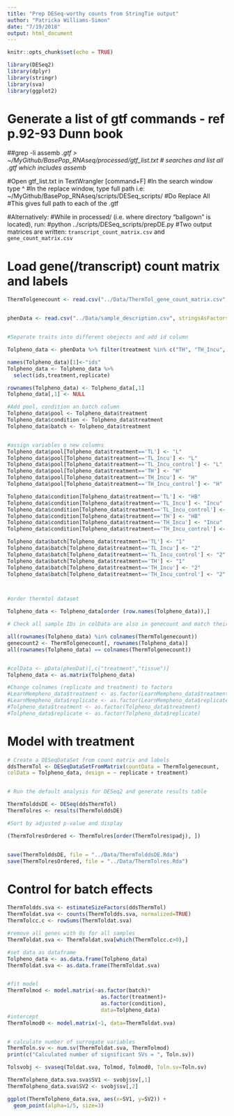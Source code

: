 ```yaml
---
title: "Prep DESeq-worthy counts from StringTie output"
author: "Patricka Williams-Simon"
date: "7/19/2018"
output: html_document
---
```


```r
knitr::opts_chunk$set(echo = TRUE)

library(DESeq2)
library(dplyr)
library(stringr)
library(sva)
library(ggplot2)
```

# Generate a list of gtf commands - ref p.92-93 Dunn book

##grep -li assemb *.gtf > ~/MyGithub/BasePop_RNAseq/processed/gtf_list.txt
# searches and list all .gtf which includes assemb*

#Open gtf_list.txt in TextWrangler [command+F]
#In the search window type ^
#In the replace window, type full path i.e: ~/MyGithub/BasePop_RNAseq/scripts/DESeq_scripts/
#Do Replace All
#This gives full path to each of the .gtf

#Alternatively:
#While in processed/ (i.e. where directory "ballgown" is located), run:
#python ../scripts/DESeq_scripts/prepDE.py
#Two output matrices are written: `transcript_count_matrix.csv` and `gene_count_matrix.csv`

# Load gene(/transcript) count matrix and labels

```r

ThermTolgenecount <- read.csv("../Data/ThermTol_gene_count_matrix.csv", row.names="gene_id")


phenData <- read.csv("../Data/sample_description.csv", stringsAsFactors = FALSE)


#Separate traits into different obejects and add id column 

Tolpheno_data <- phenData %>% filter(treatment %in% c("TH", "TH_Incu", "TH_Incu_control", "TL","TL_Incu", "TL_Incu_control"  ))

names(Tolpheno_data)[1]<-"ids"
Tolpheno_data <- Tolpheno_data %>%
  select(ids,treatment,replicate)

rownames(Tolpheno_data) <- Tolpheno_data[,1]
Tolpheno_data[,1] <- NULL

#Add pool, condition an batch column
Tolpheno_data$pool <- Tolpheno_data$treatment
Tolpheno_data$condition <- Tolpheno_data$treatment
Tolpheno_data$batch <- Tolpheno_data$treatment


#assign variables o new columns
Tolpheno_data$pool[Tolpheno_data$treatment=='TL'] <- "L"
Tolpheno_data$pool[Tolpheno_data$treatment=='TL_Incu'] <- "L"
Tolpheno_data$pool[Tolpheno_data$treatment=='TL_Incu_control'] <- "L"
Tolpheno_data$pool[Tolpheno_data$treatment=='TH'] <- "H"
Tolpheno_data$pool[Tolpheno_data$treatment=='TH_Incu'] <- "H"
Tolpheno_data$pool[Tolpheno_data$treatment=='TH_Incu_control'] <- "H"

Tolpheno_data$condition[Tolpheno_data$treatment=='TL'] <- "HB"
Tolpheno_data$condition[Tolpheno_data$treatment=='TL_Incu'] <- "Incu"
Tolpheno_data$condition[Tolpheno_data$treatment=='TL_Incu_control'] <- "RT"
Tolpheno_data$condition[Tolpheno_data$treatment=='TH'] <- "HB"
Tolpheno_data$condition[Tolpheno_data$treatment=='TH_Incu'] <- "Incu"
Tolpheno_data$condition[Tolpheno_data$treatment=='TH_Incu_control'] <- "RT"

Tolpheno_data$batch[Tolpheno_data$treatment=='TL'] <- "1"
Tolpheno_data$batch[Tolpheno_data$treatment=='TL_Incu'] <- "2"
Tolpheno_data$batch[Tolpheno_data$treatment=='TL_Incu_control'] <- "2"
Tolpheno_data$batch[Tolpheno_data$treatment=='TH'] <- "1"
Tolpheno_data$batch[Tolpheno_data$treatment=='TH_Incu'] <- "2"
Tolpheno_data$batch[Tolpheno_data$treatment=='TH_Incu_control'] <- "2"



#order thermtol dataset 

Tolpheno_data <- Tolpheno_data[order (row.names(Tolpheno_data)),]

# Check all sample IDs in colData are also in genecount and match their orders

all(rownames(Tolpheno_data) %in% colnames(ThermTolgenecount))
genecount2 <- ThermTolgenecount[, rownames(Tolpheno_data)]
all(rownames(Tolpheno_data) == colnames(ThermTolgenecount))


#colData <- pData(phenDat)[,c("treatment","tissue")]
Tolpheno_data <- as.matrix(Tolpheno_data)

#Change colnames (replicate and treatment) to factors
#LearnMempheno_data$treatment <- as.factor(LearnMempheno_data$treatment)
#LearnMempheno_data$replicate <- as.factor(LearnMempheno_data$replicate)
#Tolpheno_data$treatment <- as.factor(Tolpheno_data$treatment)
#Tolpheno_data$replicate <- as.factor(Tolpheno_data$replicate)


```

# Model with treatment 

```r
# Create a DESeqDataSet from count matrix and labels
ddsThermTol <- DESeqDataSetFromMatrix(countData = ThermTolgenecount,
colData = Tolpheno_data, design = ~ replicate + treatment)


# Run the default analysis for DESeq2 and generate results table

ThermTolddsDE <- DESeq(ddsThermTol)
ThermTolres <- results(ThermTolddsDE)

#Sort by adjusted p-value and display

(ThermTolresOrdered <- ThermTolres[order(ThermTolres$padj), ])


save(ThermTolddsDE, file = "../Data/ThermTolddsDE.Rda")
save(ThermTolresOrdered, file = "../Data/ThermTolres.Rda")

```

# Control for batch effects

```r
ThermToldds.sva <- estimateSizeFactors(ddsThermTol)
ThermToldat.sva <- counts(ThermToldds.sva, normalized=TRUE)
ThermTolcc.c <- rowSums(ThermToldat.sva)

#remove all genes with 0s for all samples
ThermToldat.sva <- ThermToldat.sva[which(ThermTolcc.c>0),]

#set data as dataframe
Tolpheno_data <- as.data.frame(Tolpheno_data)
ThermToldat.sva <- as.data.frame(ThermToldat.sva)


#fit model
ThermTolmod <- model.matrix(~as.factor(batch)* 
                              as.factor(treatment)+ 
                              as.factor(condition), 
                              data=Tolpheno_data)
#intercept
ThermTolmod0 <- model.matrix(~1, data=ThermToldat.sva) 


# calculate number of surrogate variables
ThermToln.sv <- num.sv(ThermToldat.sva, ThermTolmod)
print(c("Calculated number of significant SVs = ", Toln.sv))

Tolsvobj <- svaseq(Toldat.sva, Tolmod, Tolmod0, Toln.sv=Toln.sv) 

ThermTolpheno_data.sva.sva$SV1 <- svobj$sv[,1]
ThermTolpheno_data.sva$SV2 <- svobj$sv[,2]

ggplot(ThermTolpheno_data.sva, aes(x=SV1, y=SV2)) +
  geom_point(alpha=1/5, size=3)
```





